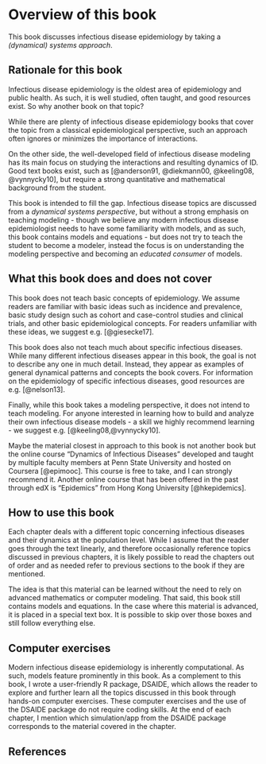 # Overview of this book

This book discusses infectious disease epidemiology by taking a _(dynamical) systems approach_.


## Rationale for this book
Infectious disease epidemiology is the oldest area of epidemiology and public health. As such, it is well studied, often taught, and good resources exist. So why another book on that topic?

While there are plenty of infectious disease epidemiology books that cover the topic from a classical epidemiological perspective, such an approach often ignores or minimizes the importance of interactions.

On the other side, the well-developed field of infectious disease modeling has its main focus on studying the interactions and resulting dynamics of ID. Good text books exist, such as [@anderson91, @diekmann00, @keeling08, @vynnycky10], but require a strong quantitative and mathematical background from the student.

This book is intended to fill the gap. Infectious disease topics are discussed from a _dynamical systems perspective_, but without a strong emphasis on teaching modeling - though we believe any modern infectious disease epidemiologist needs to have some familiarity with models, and as such, this book contains models and equations - but does not try to teach the student to become a modeler, instead the focus is on understanding the modeling perspective and becoming an _educated consumer_ of models.


## What this book does and does not cover
This book does not teach basic concepts of epidemiology. We assume readers are familiar with basic ideas such as incidence and prevalence, basic study design such as cohort and case-control studies and clinical trials, and other basic epidemiological concepts. For readers unfamiliar with these ideas, we suggest e.g. [@giesecke17].

This book does also not teach much about specific infectious diseases. While many different infectious diseases appear in this book, the goal is not to describe any one in much detail. Instead, they appear as examples of general dynamical patterns and concepts the book covers. For information on the epidemiology of specific infectious diseases, good resources are e.g. [@nelson13].

Finally, while this book takes a modeling perspective, it does not intend to teach modeling. For anyone interested in learning how to build and analyze their own infectious disease models - a skill we highly recommend learning - we suggest e.g. [@keeling08,@vynnycky10].

Maybe the material closest in approach to this book is not another book but the online course "Dynamics of Infectious Diseases" developed and taught by multiple faculty members at Penn State University and hosted on Coursera [@epimooc]. This course is free to take, and I can strongly recommend it. Another online course that has been offered in the past through edX is "Epidemics" from Hong Kong University [@hkepidemics].


## How to use this book
Each chapter deals with a different topic concerning infectious diseases and their dynamics at the population level. While I assume that the reader goes through the text linearly, and therefore occasionally reference topics discussed in previous chapters, it is likely possible to read the chapters out of order and as needed refer to previous sections to the book if they are mentioned.

The idea is that this material can be learned without the need to rely on advanced mathematics or computer modeling. That said, this book still contains models and equations. In the case where this material is advanced, it is placed in a special text box. It is possible to skip over those boxes and still follow everything else. 


## Computer exercises
Modern infectious disease epidemiology is inherently computational. As such, models feature prominently in this book. As a complement to this book, I wrote a user-friendly R package, DSAIDE, which allows the reader to explore and further learn all the topics discussed in this book through hands-on computer exercises. These computer exercises and the use of the DSAIDE package do not require coding skills. At the end of each chapter, I mention which simulation/app from the DSAIDE package corresponds to the material covered in the chapter.


## References





